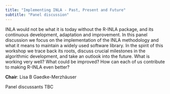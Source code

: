 ```yaml
---
title: "Implementing INLA - Past, Present and Future"
subtitle: "Panel discussion"
---
```



INLA would not be what it is today without the R-INLA package, and its continuous development, adaptation and improvement. In this panel discussion we focus on the implementation of the INLA methodology and what it means to maintain a widely used software library. In the spirit of this workshop we trace back its roots, discuss crucial milestones in the algorithmic development, and take an outlook into the future. What is working very well? What could be improved? How can each of us contribute to making R-INLA even better? 

**Chair**: Lisa B Gaedke-Merzhäuser

Panel discussants TBC
